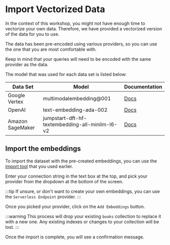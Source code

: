 # Import Vectorized Data

In the context of this workshop, you might not have enough time to vectorize your own data. Therefore, we have provided a vectorized version of the data for you to use.

The data has been pre-encoded using various providers, so you can use the one that you are most comfortable with.

Keep in mind that your queries will need to be encoded with the same provider as the data.

The model that was used for each data set is listed below:

| Data Set | Model | Documentation |
| -------- | ----- | ------------- |
| Google Vertex | multimodalembedding@001 | [Docs](https://cloud.google.com/vertex-ai/docs/generative-ai/embeddings/get-multimodal-embeddings) |
| OpenAI | text-embedding-ada-002 | [Docs](https://platform.openai.com/docs/guides/embeddings) |
| Amazon SageMaker | jumpstart-dft-hf-textembedding-all-minilm-l6-v2 | [Docs](https://docs.aws.amazon.com/sagemaker/latest/dg/object2vec-encoder-embeddings.html) |

## Import the embeddings

To import the dataset with the pre-created embeddings, you can use the [import tool](https://mdb.link/import-library-data) that you used earlier.

Enter your connection string in the text box at the top, and pick your provider from the dropdown at the bottom of the screen.

<Screenshot src="/img/screenshots/7-vector-search/4-import-data/1-import.png" url="https://mdb.link/import-library-data" />

:::tip
If unsure, or don't want to create your own embeddings, you can use the `Serverless Endpoint` provider.
:::

Once you picked your provider, click on the `Add Embeddings` button.

:::warning
This process will drop your existing `books` collection to replace it with a new one. Any existing indexes or changes to your collection will be lost.
:::

Once the import is complete, you will see a confirmation message.
